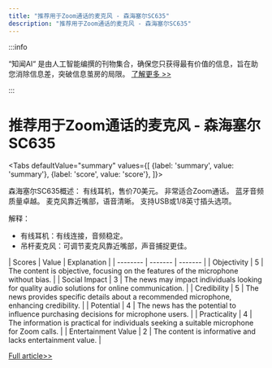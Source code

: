 ```yaml
---
title: "推荐用于Zoom通话的麦克风 - 森海塞尔SC635"
description: "推荐用于Zoom通话的麦克风 - 森海塞尔SC635"
---
```



:::info

“知闻AI“ 是由人工智能编撰的刊物集合，确保您只获得最有价值的信息，旨在助您消除信息差，突破信息茧房的局限。  [了解更多 >>](/)

:::

# 推荐用于Zoom通话的麦克风 - 森海塞尔SC635


<Tabs
	defaultValue="summary"
	values={[
	{label: 'summary', value: 'summary'},
	{label: 'score', value: 'score'},
]}>
<TabItem value="summary">


森海塞尔SC635概述：
有线耳机，售价70美元。
非常适合Zoom通话。
蓝牙音频质量卓越。
麦克风靠近嘴部，语音清晰。
支持USB或1/8英寸插头选项。

解释：
- 有线耳机：有线连接，音频稳定。
- 吊杆麦克风：可调节麦克风靠近嘴部，声音捕捉更佳。
</TabItem>
<TabItem value="score">
	| Scores     | Value   | Explanation |
	| -------- | ------- | ------- |
	| Objectivity  | 5    | The content is objective, focusing on the features of the microphone without bias.    |
	| Social Impact | 3     | The news may impact individuals looking for quality audio solutions for online communication.    |
	| Credibility    | 5    | The news provides specific details about a recommended microphone, enhancing credibility.    |
	| Potential    | 4    | The news has the potential to influence purchasing decisions for microphone users.    |
	| Practicality    | 4    | The information is practical for individuals seeking a suitable microphone for Zoom calls.    |
	| Entertainment Value    | 2    | The content is informative and lacks entertainment value.    |
</TabItem>
</Tabs>

[Full article>>](https://www.cnet.com/tech/best-microphone-for-zoom-according-to-the-cnet-staff-who-use-them/#ftag=CAD590a51e)
